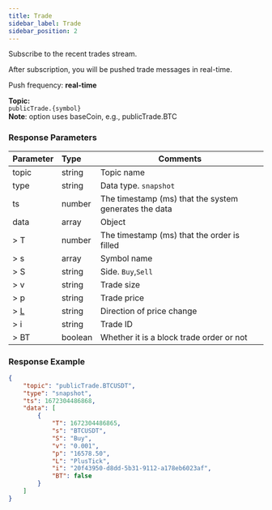```yaml
---
title: Trade
sidebar_label: Trade
sidebar_position: 2
---
```


Subscribe to the recent trades stream.

After subscription, you will be pushed trade messages in real-time.

Push frequency: **real-time**

**Topic:**<br/>
`publicTrade.{symbol}`<br/>
**Note**: option uses baseCoin, e.g., publicTrade.BTC

### Response Parameters
| Parameter | Type | Comments|
|:----- |:-----|----- |
|topic |string |Topic name |
|type |string |Data type. `snapshot` |
|ts |number |The timestamp (ms) that the system generates the data |
|data |array |Object |
|> T |number |The timestamp (ms) that the order is filled |
|> s |array |Symbol name  |
|> S |string |Side. `Buy`,`Sell` |
|> v |string |Trade size |
|> p |string |Trade price |
|> [L](../../enum#tickdirection) |string |Direction of price change  |
|> i |string |Trade ID |
|> BT |boolean |Whether it is a block trade order or not|

### Response Example

```json
{
    "topic": "publicTrade.BTCUSDT",
    "type": "snapshot",
    "ts": 1672304486868,
    "data": [
        {
            "T": 1672304486865,
            "s": "BTCUSDT",
            "S": "Buy",
            "v": "0.001",
            "p": "16578.50",
            "L": "PlusTick",
            "i": "20f43950-d8dd-5b31-9112-a178eb6023af",
            "BT": false
        }
    ]
}
```